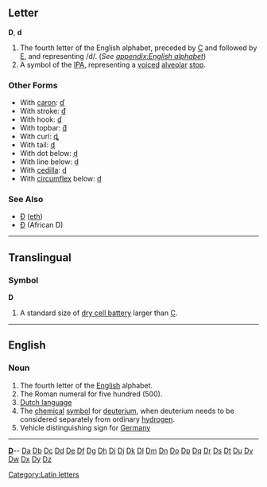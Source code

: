 ==Letter==
'''D''', '''d'''

#The fourth letter of the English alphabet, preceded by [[C]] and followed by [[E]], and representing /d/. (''See [[appendix:English alphabet]]'')
#A symbol of the [[IPA]], representing a [[voiced]] [[alveolar]] [[stop]].

===Other Forms===
*With [[caron]]: [[ď]]
*With stroke: [[đ]]
*With hook: [[ɗ]]
*With topbar: [[ƌ]]
*With curl: [[ȡ]]
*With tail: [[ɖ]]
*With dot below: [[ḍ]]
*With line below: [[ḏ]]
*With [[cedilla]]: [[ḑ]]
*With [[circumflex]] below: [[ḓ]]
===See Also===
*[[Ð]] ([[eth]])
*[[Ɖ]] (African D)
[[Category:Latin letters]]
----

==Translingual==
===Symbol===
'''D'''

# A standard size of [[dry cell battery]] larger than [[C]]. 

----
==English==
===Noun===

#The fourth letter of the [[English]] alphabet.
#The Roman numeral for five hundred (500).
#[[Dutch language]]
#The [[chemical]] [[symbol]] for [[deuterium]], when deuterium needs to be considered separately from ordinary [[hydrogen]].
#Vehicle distinguishing sign for [[Germany]]
----
{{indexletters1}}  '''[http://wiktionary.org/w/wiki.phtml?title=Special:Allpages&from=D D] '''-- [http://wiktionary.org/w/wiki.phtml?title=Special:Allpages&from=Da Da] [http://wiktionary.org/w/wiki.phtml?title=Special:Allpages&from=Db Db] [http://wiktionary.org/w/wiki.phtml?title=Special:Allpages&from=Dc Dc] [http://wiktionary.org/w/wiki.phtml?title=Special:Allpages&from=Dd Dd] [http://wiktionary.org/w/wiki.phtml?title=Special:Allpages&from=De De] [http://wiktionary.org/w/wiki.phtml?title=Special:Allpages&from=Df Df] [http://wiktionary.org/w/wiki.phtml?title=Special:Allpages&from=Dg Dg] [http://wiktionary.org/w/wiki.phtml?title=Special:Allpages&from=Dh Dh] [http://wiktionary.org/w/wiki.phtml?title=Special:Allpages&from=Di Di] [http://wiktionary.org/w/wiki.phtml?title=Special:Allpages&from=Dj Dj] [http://wiktionary.org/w/wiki.phtml?title=Special:Allpages&from=Dk Dk] [http://wiktionary.org/w/wiki.phtml?title=Special:Allpages&from=Dl Dl] [http://wiktionary.org/w/wiki.phtml?title=Special:Allpages&from=Dm Dm] [http://wiktionary.org/w/wiki.phtml?title=Special:Allpages&from=Dn Dn] [http://wiktionary.org/w/wiki.phtml?title=Special:Allpages&from=Do Do] [http://wiktionary.org/w/wiki.phtml?title=Special:Allpages&from=Dp Dp] [http://wiktionary.org/w/wiki.phtml?title=Special:Allpages&from=Dq Dq] [http://wiktionary.org/w/wiki.phtml?title=Special:Allpages&from=Dr Dr] [http://wiktionary.org/w/wiki.phtml?title=Special:Allpages&from=Ds Ds] [http://wiktionary.org/w/wiki.phtml?title=Special:Allpages&from=Dt Dt] [http://wiktionary.org/w/wiki.phtml?title=Special:Allpages&from=Du Du] [http://wiktionary.org/w/wiki.phtml?title=Special:Allpages&from=Dv Dv] [http://wiktionary.org/w/wiki.phtml?title=Special:Allpages&from=Dw Dw] [http://wiktionary.org/w/wiki.phtml?title=Special:Allpages&from=Dx Dx] [http://wiktionary.org/w/wiki.phtml?title=Special:Allpages&from=Dy Dy] [http://wiktionary.org/w/wiki.phtml?title=Special:Allpages&from=Dz Dz]<br>
{{indexletters2}}